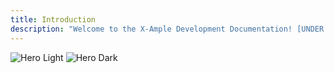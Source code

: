 ```yaml
---
title: Introduction
description: "Welcome to the X-Ample Development Documentation! [UNDER CONSTRUCTION]"
---
```


<img
  className="block dark:hidden"
  src="/images/dbd-banner.png"
  alt="Hero Light"
/>
<img
  className="hidden dark:block"
  src="/images/dbd-banner.png"
  alt="Hero Dark"
/>
